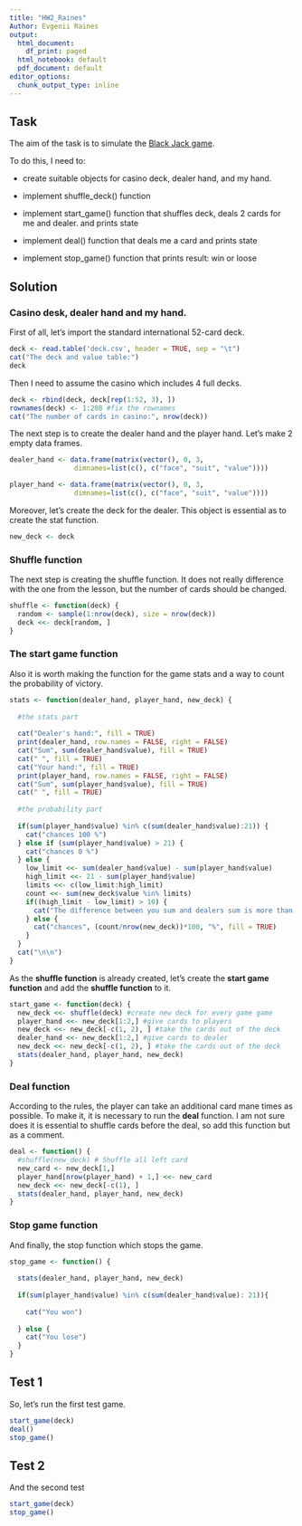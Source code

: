 ```yaml
---
title: "HW2_Raines"
Author: Evgenii Raines
output:
  html_document:
    df_print: paged
  html_notebook: default
  pdf_document: default
editor_options: 
  chunk_output_type: inline
---
```


## Task

The aim of the task is to simulate the [Black Jack game](https://www.officialgamerules.org/blackjack).

To do this, I need to:

* create suitable objects for casino deck, dealer hand, and my hand.

* implement shuffle_deck() function

* implement start_game() function that shuffles deck, deals 2 cards for me and dealer. and prints state

* implement deal() function that deals me a card and prints state

* implement stop_game() function that prints result: win or loose


## Solution

### Casino desk, dealer hand and my hand.

First of all, let's import the standard international 52-card deck.

```r
deck <- read.table('deck.csv', header = TRUE, sep = "\t")
cat("The deck and value table:")
deck
```

Then I need to assume the casino which includes 4 full decks. 

```r
deck <- rbind(deck, deck[rep(1:52, 3), ])
rownames(deck) <- 1:208 #fix the rownames
cat("The number of cards in casino:", nrow(deck))
```



The next step is to create the dealer hand and the player hand. Let's make 2 empty data frames. 

```r
dealer_hand <- data.frame(matrix(vector(), 0, 3,
                dimnames=list(c(), c("face", "suit", "value"))))

player_hand <- data.frame(matrix(vector(), 0, 3,
                dimnames=list(c(), c("face", "suit", "value"))))
```

Moreover, let's create the deck for the dealer. This object is essential as to create the stat function.

```r
new_deck <- deck
```
### Shuffle function

The next step is creating the shuffle function. It does not really difference with the one from the lesson, but the number of cards should be changed.

```r
shuffle <- function(deck) {
  random <- sample(1:nrow(deck), size = nrow(deck))
  deck <<- deck[random, ]
}
```




### The start game function

Also it is worth making the function for the game stats and a way to count the probability of victory.

```r
stats <- function(dealer_hand, player_hand, new_deck) {
  
  #the stats part
  
  cat("Dealer's hand:", fill = TRUE)
  print(dealer_hand, row.names = FALSE, right = FALSE)
  cat("Sum", sum(dealer_hand$value), fill = TRUE)
  cat(" ", fill = TRUE)
  cat("Your hand:", fill = TRUE)
  print(player_hand, row.names = FALSE, right = FALSE)
  cat("Sum", sum(player_hand$value), fill = TRUE)
  cat(" ", fill = TRUE)
  
  #the probability part
  
  if(sum(player_hand$value) %in% c(sum(dealer_hand$value):21)) {
    cat("chances 100 %")
  } else if (sum(player_hand$value) > 21) {
    cat("chances 0 %")
  } else {
    low_limit <<- sum(dealer_hand$value) - sum(player_hand$value)
    high_limit <<- 21 - sum(player_hand$value) 
    limits <<- c(low_limit:high_limit)
    count <<- sum(new_deck$value %in% limits)
    if((high_limit - low_limit) > 10) {
      cat("The difference between you sum and dealers sum is more than 10, which is more than the largest card value.")
    } else {
      cat("chances", (count/nrow(new_deck))*100, "%", fill = TRUE)
    }
  }
  cat("\n\n")
}
```


As the **shuffle function** is already created, let's create the **start game function** and add the **shuffle function** to it.

```r
start_game <- function(deck) {
  new_deck <<- shuffle(deck) #create new deck for every game game
  player_hand <<- new_deck[1:2,] #give cards to players
  new_deck <<- new_deck[-c(1, 2), ] #take the cards out of the deck
  dealer_hand <<- new_deck[1:2,] #give cards to dealer
  new_deck <<- new_deck[-c(1, 2), ] #take the cards out of the deck
  stats(dealer_hand, player_hand, new_deck)
}

```


### Deal function

According to the rules, the player can take an additional card mane times as possible. To make it, it is necessary to run the **deal** function. I am not sure does it is essential to shuffle cards before the deal, so add this function but as a comment.

```r
deal <- function() {
  #shuffle(new_deck) # Shuffle all left card
  new_card <- new_deck[1,]
  player_hand[nrow(player_hand) + 1,] <<- new_card
  new_deck <<- new_deck[-c(1), ]
  stats(dealer_hand, player_hand, new_deck)
}

```

### Stop game function

And finally, the stop function which stops the game.

```r
stop_game <- function() {
  
  stats(dealer_hand, player_hand, new_deck)
  
  if(sum(player_hand$value) %in% c(sum(dealer_hand$value): 21)){
    
    cat("You won")
    
  } else {
    cat("You lose")
  }
}
```

## Test 1

So, let's run the first test game.

```r
start_game(deck)
deal()
stop_game()
```

## Test 2

And the second test

```r
start_game(deck)
stop_game()
```